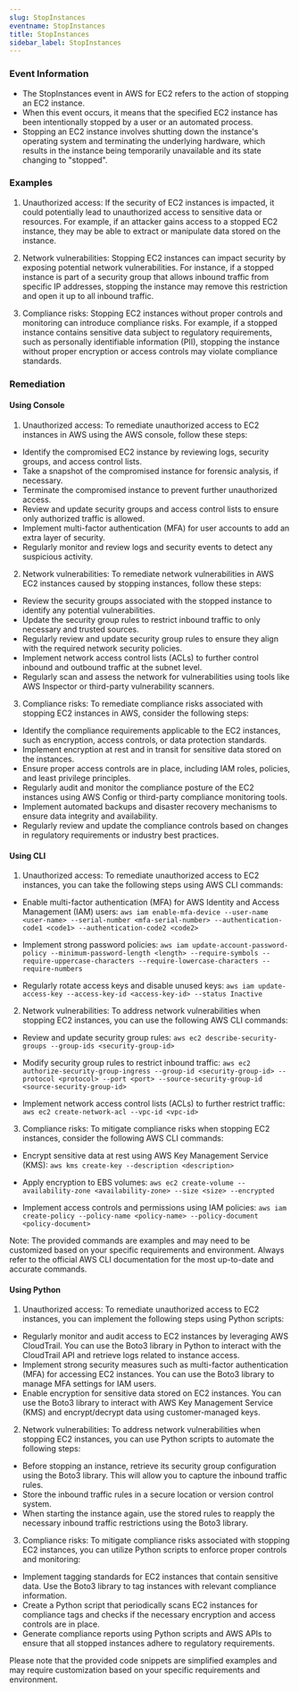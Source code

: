 ```yaml
--- 
slug: StopInstances
eventname: StopInstances
title: StopInstances
sidebar_label: StopInstances
---
```

                       
### Event Information

- The StopInstances event in AWS for EC2 refers to the action of stopping an EC2 instance.
- When this event occurs, it means that the specified EC2 instance has been intentionally stopped by a user or an automated process.
- Stopping an EC2 instance involves shutting down the instance's operating system and terminating the underlying hardware, which results in the instance being temporarily unavailable and its state changing to "stopped".


### Examples

1. Unauthorized access: If the security of EC2 instances is impacted, it could potentially lead to unauthorized access to sensitive data or resources. For example, if an attacker gains access to a stopped EC2 instance, they may be able to extract or manipulate data stored on the instance.

2. Network vulnerabilities: Stopping EC2 instances can impact security by exposing potential network vulnerabilities. For instance, if a stopped instance is part of a security group that allows inbound traffic from specific IP addresses, stopping the instance may remove this restriction and open it up to all inbound traffic.

3. Compliance risks: Stopping EC2 instances without proper controls and monitoring can introduce compliance risks. For example, if a stopped instance contains sensitive data subject to regulatory requirements, such as personally identifiable information (PII), stopping the instance without proper encryption or access controls may violate compliance standards.

### Remediation

#### Using Console

1. Unauthorized access: To remediate unauthorized access to EC2 instances in AWS using the AWS console, follow these steps:

- Identify the compromised EC2 instance by reviewing logs, security groups, and access control lists.
- Take a snapshot of the compromised instance for forensic analysis, if necessary.
- Terminate the compromised instance to prevent further unauthorized access.
- Review and update security groups and access control lists to ensure only authorized traffic is allowed.
- Implement multi-factor authentication (MFA) for user accounts to add an extra layer of security.
- Regularly monitor and review logs and security events to detect any suspicious activity.

2. Network vulnerabilities: To remediate network vulnerabilities in AWS EC2 instances caused by stopping instances, follow these steps:

- Review the security groups associated with the stopped instance to identify any potential vulnerabilities.
- Update the security group rules to restrict inbound traffic to only necessary and trusted sources.
- Regularly review and update security group rules to ensure they align with the required network security policies.
- Implement network access control lists (ACLs) to further control inbound and outbound traffic at the subnet level.
- Regularly scan and assess the network for vulnerabilities using tools like AWS Inspector or third-party vulnerability scanners.

3. Compliance risks: To remediate compliance risks associated with stopping EC2 instances in AWS, consider the following steps:

- Identify the compliance requirements applicable to the EC2 instances, such as encryption, access controls, or data protection standards.
- Implement encryption at rest and in transit for sensitive data stored on the instances.
- Ensure proper access controls are in place, including IAM roles, policies, and least privilege principles.
- Regularly audit and monitor the compliance posture of the EC2 instances using AWS Config or third-party compliance monitoring tools.
- Implement automated backups and disaster recovery mechanisms to ensure data integrity and availability.
- Regularly review and update the compliance controls based on changes in regulatory requirements or industry best practices.

#### Using CLI

1. Unauthorized access: To remediate unauthorized access to EC2 instances, you can take the following steps using AWS CLI commands:

- Enable multi-factor authentication (MFA) for AWS Identity and Access Management (IAM) users: `aws iam enable-mfa-device --user-name <user-name> --serial-number <mfa-serial-number> --authentication-code1 <code1> --authentication-code2 <code2>`

- Implement strong password policies: `aws iam update-account-password-policy --minimum-password-length <length> --require-symbols --require-uppercase-characters --require-lowercase-characters --require-numbers`

- Regularly rotate access keys and disable unused keys: `aws iam update-access-key --access-key-id <access-key-id> --status Inactive`

2. Network vulnerabilities: To address network vulnerabilities when stopping EC2 instances, you can use the following AWS CLI commands:

- Review and update security group rules: `aws ec2 describe-security-groups --group-ids <security-group-id>`

- Modify security group rules to restrict inbound traffic: `aws ec2 authorize-security-group-ingress --group-id <security-group-id> --protocol <protocol> --port <port> --source-security-group-id <source-security-group-id>`

- Implement network access control lists (ACLs) to further restrict traffic: `aws ec2 create-network-acl --vpc-id <vpc-id>`

3. Compliance risks: To mitigate compliance risks when stopping EC2 instances, consider the following AWS CLI commands:

- Encrypt sensitive data at rest using AWS Key Management Service (KMS): `aws kms create-key --description <description>`

- Apply encryption to EBS volumes: `aws ec2 create-volume --availability-zone <availability-zone> --size <size> --encrypted`

- Implement access controls and permissions using IAM policies: `aws iam create-policy --policy-name <policy-name> --policy-document <policy-document>`

Note: The provided commands are examples and may need to be customized based on your specific requirements and environment. Always refer to the official AWS CLI documentation for the most up-to-date and accurate commands.

#### Using Python

1. Unauthorized access: To remediate unauthorized access to EC2 instances, you can implement the following steps using Python scripts:

- Regularly monitor and audit access to EC2 instances by leveraging AWS CloudTrail. You can use the Boto3 library in Python to interact with the CloudTrail API and retrieve logs related to instance access.
- Implement strong security measures such as multi-factor authentication (MFA) for accessing EC2 instances. You can use the Boto3 library to manage MFA settings for IAM users.
- Enable encryption for sensitive data stored on EC2 instances. You can use the Boto3 library to interact with AWS Key Management Service (KMS) and encrypt/decrypt data using customer-managed keys.

2. Network vulnerabilities: To address network vulnerabilities when stopping EC2 instances, you can use Python scripts to automate the following steps:

- Before stopping an instance, retrieve its security group configuration using the Boto3 library. This will allow you to capture the inbound traffic rules.
- Store the inbound traffic rules in a secure location or version control system.
- When starting the instance again, use the stored rules to reapply the necessary inbound traffic restrictions using the Boto3 library.

3. Compliance risks: To mitigate compliance risks associated with stopping EC2 instances, you can utilize Python scripts to enforce proper controls and monitoring:

- Implement tagging standards for EC2 instances that contain sensitive data. Use the Boto3 library to tag instances with relevant compliance information.
- Create a Python script that periodically scans EC2 instances for compliance tags and checks if the necessary encryption and access controls are in place.
- Generate compliance reports using Python scripts and AWS APIs to ensure that all stopped instances adhere to regulatory requirements.

Please note that the provided code snippets are simplified examples and may require customization based on your specific requirements and environment.


 